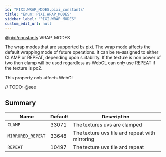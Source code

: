 ```yaml
---
id: "PIXI.WRAP_MODES.pixi_constants"
title: "Enum: PIXI.WRAP_MODES"
sidebar_label: "PIXI.WRAP_MODES"
custom_edit_url: null
---
```


[@pixi/constants](../modules/pixi_constants).WRAP_MODES

The wrap modes that are supported by pixi.
The wrap mode affects the default wrapping mode of future operations. It can be re-assigned to either CLAMP or REPEAT, depending upon suitability. If the texture is non power of two then clamp will be used regardless as WebGL can only use REPEAT if the texture is po2.

This property only affects WebGL.



// TODO: @see

        

## Summary
| Name                         | Default | Description                                    |
| ---------------------------- | ------- | ---------------------------------------------- |
| <code>CLAMP</code>           | 33071   | The textures uvs are clamped                   |
| <code>MIRRORED_REPEAT</code> | 33648   | The texture uvs tile and repeat with mirroring |
| <code>REPEAT</code>          | 10497   | The texture uvs tile and repeat                |

    
